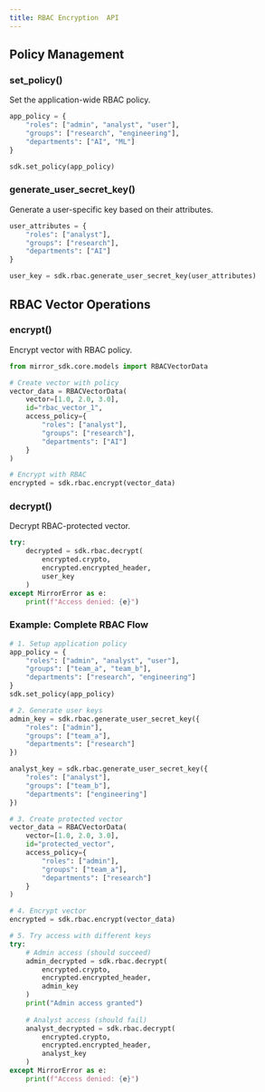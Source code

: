 ```yaml
---
title: RBAC Encryption  API
---
```


## Policy Management

### set_policy()
Set the application-wide RBAC policy.

```python
app_policy = {
    "roles": ["admin", "analyst", "user"],
    "groups": ["research", "engineering"],
    "departments": ["AI", "ML"]
}

sdk.set_policy(app_policy)
```

### generate_user_secret_key()
Generate a user-specific key based on their attributes.

```python
user_attributes = {
    "roles": ["analyst"],
    "groups": ["research"],
    "departments": ["AI"]
}

user_key = sdk.rbac.generate_user_secret_key(user_attributes)
```

## RBAC Vector Operations

### encrypt()
Encrypt vector with RBAC policy.

```python
from mirror_sdk.core.models import RBACVectorData

# Create vector with policy
vector_data = RBACVectorData(
    vector=[1.0, 2.0, 3.0],
    id="rbac_vector_1",
    access_policy={
        "roles": ["analyst"],
        "groups": ["research"],
        "departments": ["AI"]
    }
)

# Encrypt with RBAC
encrypted = sdk.rbac.encrypt(vector_data)
```

### decrypt()
Decrypt RBAC-protected vector.

```python
try:
    decrypted = sdk.rbac.decrypt(
        encrypted.crypto,
        encrypted.encrypted_header,
        user_key
    )
except MirrorError as e:
    print(f"Access denied: {e}")
```

### Example: Complete RBAC Flow

```python
# 1. Setup application policy
app_policy = {
    "roles": ["admin", "analyst", "user"],
    "groups": ["team_a", "team_b"],
    "departments": ["research", "engineering"]
}
sdk.set_policy(app_policy)

# 2. Generate user keys
admin_key = sdk.rbac.generate_user_secret_key({
    "roles": ["admin"],
    "groups": ["team_a"],
    "departments": ["research"]
})

analyst_key = sdk.rbac.generate_user_secret_key({
    "roles": ["analyst"],
    "groups": ["team_b"],
    "departments": ["engineering"]
})

# 3. Create protected vector
vector_data = RBACVectorData(
    vector=[1.0, 2.0, 3.0],
    id="protected_vector",
    access_policy={
        "roles": ["admin"],
        "groups": ["team_a"],
        "departments": ["research"]
    }
)

# 4. Encrypt vector
encrypted = sdk.rbac.encrypt(vector_data)

# 5. Try access with different keys
try:
    # Admin access (should succeed)
    admin_decrypted = sdk.rbac.decrypt(
        encrypted.crypto,
        encrypted.encrypted_header,
        admin_key
    )
    print("Admin access granted")
    
    # Analyst access (should fail)
    analyst_decrypted = sdk.rbac.decrypt(
        encrypted.crypto,
        encrypted.encrypted_header,
        analyst_key
    )
except MirrorError as e:
    print(f"Access denied: {e}")
```